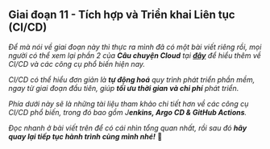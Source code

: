 ## Giai đoạn 11 - Tích hợp và Triển khai Liên tục (CI/CD)

_Để mà nói về giai đoạn này thì thực ra mình đã có một bài viết riêng rồi, mọi người có thể xem lại phần
2 của **Câu chuyện Cloud** tại **[đây](../../2023-04)** để hiểu thêm về CI/CD và các công cụ phổ biến hiện nay._

_CI/CD có thể hiểu đơn giản là **tự động hoá** quy trình phát triển phần mềm, ngay từ giai đoạn đầu tiên, 
giúp **tối ưu thời gian và chi phí** phát triển._

_Phía dưới này sẽ là những tài liệu tham khảo chi tiết hơn về các công cụ CI/CD phổ biến, trong 
đó bao gồm J**enkins, Argo CD & GitHub Actions**._

_Đọc nhanh ở bài viết trên để có cái nhìn tổng quan nhất, rồi sau đó **hãy quay lại tiếp tục hành trình cùng 
mình nhé!**_ 🚀